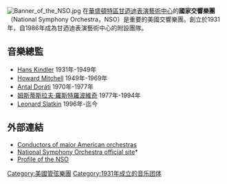[[File:Banner_of_the_NSO.jpg|thumb]]
{{Expand language|en}}
在[[華盛頓特區|華盛頓特區]][[甘迺迪表演藝術中心|甘迺迪表演藝術中心]]的'''國家交響樂團'''（National Symphony Orchestra，NSO）是重要的美國交響樂團。創立於1931年，自1986年成為甘迺迪表演藝術中心的附設團隊。

==音樂總監==
*[[Hans_Kindler|Hans Kindler]] 1931年-1949年
*[[Howard_Mitchell|Howard Mitchell]] 1949年-1969年
*[[Antal_Doráti|Antal Doráti]] 1970年-1977年
*[[姆斯蒂斯拉夫·羅斯特羅波維奇|姆斯蒂斯拉夫·羅斯特羅波維奇]] 1977年-1994年
*[[Leonard_Slatkin|Leonard Slatkin]] 1996年-迄今

==外部連結==
*[https://web.archive.org/web/20070311050902/http://www.albany.edu/~rshaf/conductors.html Conductors of major American orchestras]
*[http://www.kennedy-center.org/nso/ National Symphony Orchestra official site]*{{Wayback|url=http://www.kennedy-center.org/nso/ |date=20060615181920 }}
*[http://www.washingtonpost.com/wp-dyn/content/article/2005/09/02/AR2005090200542.html Profile of the NSO]{{Wayback|url=http://www.washingtonpost.com/wp-dyn/content/article/2005/09/02/AR2005090200542.html |date=20050910125418 }}

{{Authority control}}
[[Category:美國管弦樂團|Category:美國管弦樂團]]
[[Category:1931年成立的音乐团体|Category:1931年成立的音乐团体]]
{{band-stub}}